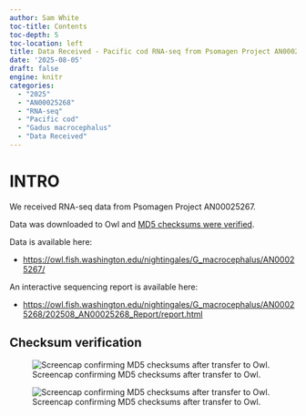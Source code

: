 ```yaml
---
author: Sam White
toc-title: Contents
toc-depth: 5
toc-location: left
title: Data Received - Pacific cod RNA-seq from Psomagen Project AN00025268
date: '2025-08-05'
draft: false
engine: knitr
categories: 
  - "2025"
  - "AN00025268"
  - "RNA-seq"
  - "Pacific cod"
  - "Gadus macrocephalus"
  - "Data Received"
---
```

# INTRO

We received RNA-seq data from Psomagen Project AN00025267.


Data was downloaded to Owl and [MD5 checksums were verified](#checksum-verification).


Data is available here:

- [https://owl.fish.washington.edu/nightingales/G_macrocephalus/AN00025267/](https://owl.fish.washington.edu/nightingales/G_macrocephalus/AN00025268/)



An interactive sequencing report is available here:

- [https://owl.fish.washington.edu/nightingales/G_macrocephalus/AN00025268/202508_AN00025268_Report/report.html](https://owl.fish.washington.edu/nightingales/G_macrocephalus/AN00025268/202508_AN00025268_Report/report.html)


## Checksum verification

![Screencap confirming MD5 checksums after transfer to Owl.](./20250805-gmac-md5s-01.png)

![Screencap confirming MD5 checksums after transfer to Owl.](./20250805-gmac-md5s-02.png)